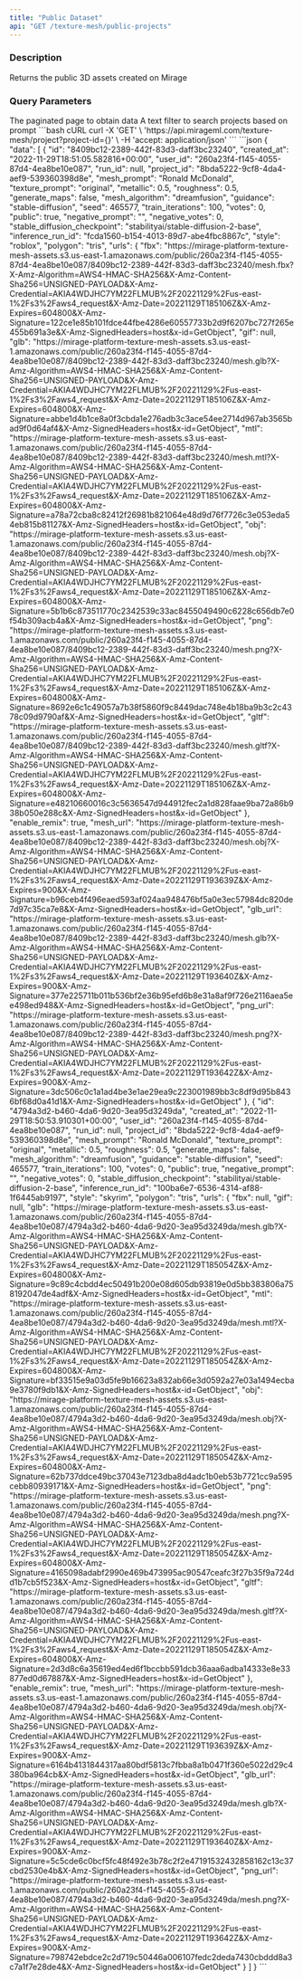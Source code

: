 ```yaml
---
title: "Public Dataset"
api: "GET /texture-mesh/public-projects"
---
```


### Description
Returns the public 3D assets created on Mirage

### Query Parameters
<ParamField query="page" type="string">
  The paginated page to obtain data
</ParamField>

<ParamField query="filter" type="string">
  A text filter to search projects based on prompt
</ParamField>

<RequestExample>
```bash cURL
curl -X 'GET' \
  'https://api.mirageml.com/texture-mesh/project?project-id={}' \
  -H 'accept: application/json'
```
</RequestExample>

<ResponseExample>
```json
{
    "data": [
        {
            "id": "8409bc12-2389-442f-83d3-daff3bc23240",
            "created_at": "2022-11-29T18:51:05.582816+00:00",
            "user_id": "260a23f4-f145-4055-87d4-4ea8be10e087",
            "run_id": null,
            "project_id": "8bda5222-9cf8-4da4-aef9-539360398d8e",
            "mesh_prompt": "Ronald McDonald",
            "texture_prompt": "original",
            "metallic": 0.5,
            "roughness": 0.5,
            "generate_maps": false,
            "mesh_algorithm": "dreamfusion",
            "guidance": "stable-diffusion",
            "seed": 465577,
            "train_iterations": 100,
            "votes": 0,
            "public": true,
            "negative_prompt": "",
            "negative_votes": 0,
            "stable_diffusion_checkpoint": "stabilityai/stable-diffusion-2-base",
            "inference_run_id": "fcda1560-b154-4013-89d7-abe4fbc8867c",
            "style": "roblox",
            "polygon": "tris",
            "urls": {
                "fbx": "https://mirage-platform-texture-mesh-assets.s3.us-east-1.amazonaws.com/public/260a23f4-f145-4055-87d4-4ea8be10e087/8409bc12-2389-442f-83d3-daff3bc23240/mesh.fbx?X-Amz-Algorithm=AWS4-HMAC-SHA256&X-Amz-Content-Sha256=UNSIGNED-PAYLOAD&X-Amz-Credential=AKIA4WDJHC7YM22FLMUB%2F20221129%2Fus-east-1%2Fs3%2Faws4_request&X-Amz-Date=20221129T185106Z&X-Amz-Expires=604800&X-Amz-Signature=122ce1e85b101fdce44fbe4286e60557733b2d9f6207bc727f265e455b691a3e&X-Amz-SignedHeaders=host&x-id=GetObject",
                "gif": null,
                "glb": "https://mirage-platform-texture-mesh-assets.s3.us-east-1.amazonaws.com/public/260a23f4-f145-4055-87d4-4ea8be10e087/8409bc12-2389-442f-83d3-daff3bc23240/mesh.glb?X-Amz-Algorithm=AWS4-HMAC-SHA256&X-Amz-Content-Sha256=UNSIGNED-PAYLOAD&X-Amz-Credential=AKIA4WDJHC7YM22FLMUB%2F20221129%2Fus-east-1%2Fs3%2Faws4_request&X-Amz-Date=20221129T185106Z&X-Amz-Expires=604800&X-Amz-Signature=abbe1d4b1ce8a0f3cbda1e276adb3c3ace54ee2714d967ab3565bad9f0d64af4&X-Amz-SignedHeaders=host&x-id=GetObject",
                "mtl": "https://mirage-platform-texture-mesh-assets.s3.us-east-1.amazonaws.com/public/260a23f4-f145-4055-87d4-4ea8be10e087/8409bc12-2389-442f-83d3-daff3bc23240/mesh.mtl?X-Amz-Algorithm=AWS4-HMAC-SHA256&X-Amz-Content-Sha256=UNSIGNED-PAYLOAD&X-Amz-Credential=AKIA4WDJHC7YM22FLMUB%2F20221129%2Fus-east-1%2Fs3%2Faws4_request&X-Amz-Date=20221129T185106Z&X-Amz-Expires=604800&X-Amz-Signature=a78a72cba8c82412f26981b821064e48d9d76f7726c3e053eda54eb815b81127&X-Amz-SignedHeaders=host&x-id=GetObject",
                "obj": "https://mirage-platform-texture-mesh-assets.s3.us-east-1.amazonaws.com/public/260a23f4-f145-4055-87d4-4ea8be10e087/8409bc12-2389-442f-83d3-daff3bc23240/mesh.obj?X-Amz-Algorithm=AWS4-HMAC-SHA256&X-Amz-Content-Sha256=UNSIGNED-PAYLOAD&X-Amz-Credential=AKIA4WDJHC7YM22FLMUB%2F20221129%2Fus-east-1%2Fs3%2Faws4_request&X-Amz-Date=20221129T185106Z&X-Amz-Expires=604800&X-Amz-Signature=5b1b6c873511770c2342539c33ac8455049490c6228c656db7e0f54b309acb4a&X-Amz-SignedHeaders=host&x-id=GetObject",
                "png": "https://mirage-platform-texture-mesh-assets.s3.us-east-1.amazonaws.com/public/260a23f4-f145-4055-87d4-4ea8be10e087/8409bc12-2389-442f-83d3-daff3bc23240/mesh.png?X-Amz-Algorithm=AWS4-HMAC-SHA256&X-Amz-Content-Sha256=UNSIGNED-PAYLOAD&X-Amz-Credential=AKIA4WDJHC7YM22FLMUB%2F20221129%2Fus-east-1%2Fs3%2Faws4_request&X-Amz-Date=20221129T185106Z&X-Amz-Expires=604800&X-Amz-Signature=8692e6c1c49057a7b38f5860f9c8449dac748e4b18ba9b3c2c4378c09d9790af&X-Amz-SignedHeaders=host&x-id=GetObject",
                "gltf": "https://mirage-platform-texture-mesh-assets.s3.us-east-1.amazonaws.com/public/260a23f4-f145-4055-87d4-4ea8be10e087/8409bc12-2389-442f-83d3-daff3bc23240/mesh.gltf?X-Amz-Algorithm=AWS4-HMAC-SHA256&X-Amz-Content-Sha256=UNSIGNED-PAYLOAD&X-Amz-Credential=AKIA4WDJHC7YM22FLMUB%2F20221129%2Fus-east-1%2Fs3%2Faws4_request&X-Amz-Date=20221129T185106Z&X-Amz-Expires=604800&X-Amz-Signature=e48210660016c3c5636547d944912fec2a1d828faae9ba72a86b938b050e288c&X-Amz-SignedHeaders=host&x-id=GetObject"
            },
            "enable_remix": true,
            "mesh_url": "https://mirage-platform-texture-mesh-assets.s3.us-east-1.amazonaws.com/public/260a23f4-f145-4055-87d4-4ea8be10e087/8409bc12-2389-442f-83d3-daff3bc23240/mesh.obj?X-Amz-Algorithm=AWS4-HMAC-SHA256&X-Amz-Content-Sha256=UNSIGNED-PAYLOAD&X-Amz-Credential=AKIA4WDJHC7YM22FLMUB%2F20221129%2Fus-east-1%2Fs3%2Faws4_request&X-Amz-Date=20221129T193639Z&X-Amz-Expires=900&X-Amz-Signature=b96ceb4f496eaed593af024aa948476bf5a0e3ec57984dc820de7d97c35ca7e8&X-Amz-SignedHeaders=host&x-id=GetObject",
            "glb_url": "https://mirage-platform-texture-mesh-assets.s3.us-east-1.amazonaws.com/public/260a23f4-f145-4055-87d4-4ea8be10e087/8409bc12-2389-442f-83d3-daff3bc23240/mesh.glb?X-Amz-Algorithm=AWS4-HMAC-SHA256&X-Amz-Content-Sha256=UNSIGNED-PAYLOAD&X-Amz-Credential=AKIA4WDJHC7YM22FLMUB%2F20221129%2Fus-east-1%2Fs3%2Faws4_request&X-Amz-Date=20221129T193640Z&X-Amz-Expires=900&X-Amz-Signature=377e225711b011b536bf2e36b95efd6b8e31a8af9f726e2116aea5ee498ed948&X-Amz-SignedHeaders=host&x-id=GetObject",
            "png_url": "https://mirage-platform-texture-mesh-assets.s3.us-east-1.amazonaws.com/public/260a23f4-f145-4055-87d4-4ea8be10e087/8409bc12-2389-442f-83d3-daff3bc23240/mesh.png?X-Amz-Algorithm=AWS4-HMAC-SHA256&X-Amz-Content-Sha256=UNSIGNED-PAYLOAD&X-Amz-Credential=AKIA4WDJHC7YM22FLMUB%2F20221129%2Fus-east-1%2Fs3%2Faws4_request&X-Amz-Date=20221129T193642Z&X-Amz-Expires=900&X-Amz-Signature=3dc506c0c1a1ad4be3e1ae29ea9c223001989bb3c8df9d95b8436bf68d0a41d1&X-Amz-SignedHeaders=host&x-id=GetObject"
        },
        {
            "id": "4794a3d2-b460-4da6-9d20-3ea95d3249da",
            "created_at": "2022-11-29T18:50:53.910301+00:00",
            "user_id": "260a23f4-f145-4055-87d4-4ea8be10e087",
            "run_id": null,
            "project_id": "8bda5222-9cf8-4da4-aef9-539360398d8e",
            "mesh_prompt": "Ronald McDonald",
            "texture_prompt": "original",
            "metallic": 0.5,
            "roughness": 0.5,
            "generate_maps": false,
            "mesh_algorithm": "dreamfusion",
            "guidance": "stable-diffusion",
            "seed": 465577,
            "train_iterations": 100,
            "votes": 0,
            "public": true,
            "negative_prompt": "",
            "negative_votes": 0,
            "stable_diffusion_checkpoint": "stabilityai/stable-diffusion-2-base",
            "inference_run_id": "100ba6e7-6536-4314-af88-1f6445ab9197",
            "style": "skyrim",
            "polygon": "tris",
            "urls": {
                "fbx": null,
                "gif": null,
                "glb": "https://mirage-platform-texture-mesh-assets.s3.us-east-1.amazonaws.com/public/260a23f4-f145-4055-87d4-4ea8be10e087/4794a3d2-b460-4da6-9d20-3ea95d3249da/mesh.glb?X-Amz-Algorithm=AWS4-HMAC-SHA256&X-Amz-Content-Sha256=UNSIGNED-PAYLOAD&X-Amz-Credential=AKIA4WDJHC7YM22FLMUB%2F20221129%2Fus-east-1%2Fs3%2Faws4_request&X-Amz-Date=20221129T185054Z&X-Amz-Expires=604800&X-Amz-Signature=9c89c4cbdd4ec50491b200e08d605db93819e0d5bb383806a758192047de4adf&X-Amz-SignedHeaders=host&x-id=GetObject",
                "mtl": "https://mirage-platform-texture-mesh-assets.s3.us-east-1.amazonaws.com/public/260a23f4-f145-4055-87d4-4ea8be10e087/4794a3d2-b460-4da6-9d20-3ea95d3249da/mesh.mtl?X-Amz-Algorithm=AWS4-HMAC-SHA256&X-Amz-Content-Sha256=UNSIGNED-PAYLOAD&X-Amz-Credential=AKIA4WDJHC7YM22FLMUB%2F20221129%2Fus-east-1%2Fs3%2Faws4_request&X-Amz-Date=20221129T185054Z&X-Amz-Expires=604800&X-Amz-Signature=bf33515e9a03d5fe9b16623a832ab66e3d0592a27e03a1494ecba9e3780f9db1&X-Amz-SignedHeaders=host&x-id=GetObject",
                "obj": "https://mirage-platform-texture-mesh-assets.s3.us-east-1.amazonaws.com/public/260a23f4-f145-4055-87d4-4ea8be10e087/4794a3d2-b460-4da6-9d20-3ea95d3249da/mesh.obj?X-Amz-Algorithm=AWS4-HMAC-SHA256&X-Amz-Content-Sha256=UNSIGNED-PAYLOAD&X-Amz-Credential=AKIA4WDJHC7YM22FLMUB%2F20221129%2Fus-east-1%2Fs3%2Faws4_request&X-Amz-Date=20221129T185054Z&X-Amz-Expires=604800&X-Amz-Signature=62b737ddce49bc37043e7123dba8d4adc1b0eb53b7721cc9a595cebb80939171&X-Amz-SignedHeaders=host&x-id=GetObject",
                "png": "https://mirage-platform-texture-mesh-assets.s3.us-east-1.amazonaws.com/public/260a23f4-f145-4055-87d4-4ea8be10e087/4794a3d2-b460-4da6-9d20-3ea95d3249da/mesh.png?X-Amz-Algorithm=AWS4-HMAC-SHA256&X-Amz-Content-Sha256=UNSIGNED-PAYLOAD&X-Amz-Credential=AKIA4WDJHC7YM22FLMUB%2F20221129%2Fus-east-1%2Fs3%2Faws4_request&X-Amz-Date=20221129T185054Z&X-Amz-Expires=604800&X-Amz-Signature=4165098adabf2990e469b473995ac90547ceafc3f27b35f9a724dd1b7cb5f523&X-Amz-SignedHeaders=host&x-id=GetObject",
                "gltf": "https://mirage-platform-texture-mesh-assets.s3.us-east-1.amazonaws.com/public/260a23f4-f145-4055-87d4-4ea8be10e087/4794a3d2-b460-4da6-9d20-3ea95d3249da/mesh.gltf?X-Amz-Algorithm=AWS4-HMAC-SHA256&X-Amz-Content-Sha256=UNSIGNED-PAYLOAD&X-Amz-Credential=AKIA4WDJHC7YM22FLMUB%2F20221129%2Fus-east-1%2Fs3%2Faws4_request&X-Amz-Date=20221129T185054Z&X-Amz-Expires=604800&X-Amz-Signature=2d3d8c6a35619ed4ed6f1bccbb591dcb36aaa6adba14333e8e33877ed0d67887&X-Amz-SignedHeaders=host&x-id=GetObject"
            },
            "enable_remix": true,
            "mesh_url": "https://mirage-platform-texture-mesh-assets.s3.us-east-1.amazonaws.com/public/260a23f4-f145-4055-87d4-4ea8be10e087/4794a3d2-b460-4da6-9d20-3ea95d3249da/mesh.obj?X-Amz-Algorithm=AWS4-HMAC-SHA256&X-Amz-Content-Sha256=UNSIGNED-PAYLOAD&X-Amz-Credential=AKIA4WDJHC7YM22FLMUB%2F20221129%2Fus-east-1%2Fs3%2Faws4_request&X-Amz-Date=20221129T193639Z&X-Amz-Expires=900&X-Amz-Signature=6164b4131844317aa80bdf5813c7fbba8a1b0471f360e5022d29c4380ba964cb&X-Amz-SignedHeaders=host&x-id=GetObject",
            "glb_url": "https://mirage-platform-texture-mesh-assets.s3.us-east-1.amazonaws.com/public/260a23f4-f145-4055-87d4-4ea8be10e087/4794a3d2-b460-4da6-9d20-3ea95d3249da/mesh.glb?X-Amz-Algorithm=AWS4-HMAC-SHA256&X-Amz-Content-Sha256=UNSIGNED-PAYLOAD&X-Amz-Credential=AKIA4WDJHC7YM22FLMUB%2F20221129%2Fus-east-1%2Fs3%2Faws4_request&X-Amz-Date=20221129T193640Z&X-Amz-Expires=900&X-Amz-Signature=5c5cde6c0bcf5fc48f492e3b78c2f2e47191532432858162c13c37cbd2530e4b&X-Amz-SignedHeaders=host&x-id=GetObject",
            "png_url": "https://mirage-platform-texture-mesh-assets.s3.us-east-1.amazonaws.com/public/260a23f4-f145-4055-87d4-4ea8be10e087/4794a3d2-b460-4da6-9d20-3ea95d3249da/mesh.png?X-Amz-Algorithm=AWS4-HMAC-SHA256&X-Amz-Content-Sha256=UNSIGNED-PAYLOAD&X-Amz-Credential=AKIA4WDJHC7YM22FLMUB%2F20221129%2Fus-east-1%2Fs3%2Faws4_request&X-Amz-Date=20221129T193642Z&X-Amz-Expires=900&X-Amz-Signature=798742ebdce2c2d719c50446a006107fedc2deda7430cbddd8a3c7a1f7e28de4&X-Amz-SignedHeaders=host&x-id=GetObject"
        }
    ]
}
```
</ResponseExample>
